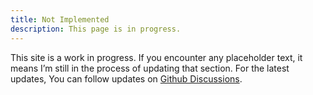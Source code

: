 ```yaml
---
title: Not Implemented
description: This page is in progress.
---
```


<Callout>

This site is a work in progress. If you encounter any placeholder text, it means I’m still in the process of updating that section. For the latest updates, You can follow updates on [Github Discussions](https://github.com/Blackplums/how2validate/discussions/categories/release-announcements).

</Callout>
